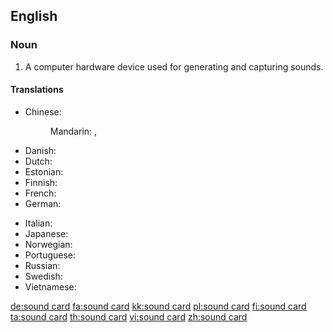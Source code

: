 ==English==

===Noun===
{{en-noun}}

# {{context|computer hardware|lang=en}} A computer hardware device used for generating and capturing sounds.

====Translations====
{{trans-top|A computer hardware device used for generating and capturing sounds}}
* Chinese:
*: Mandarin: {{t+|cmn|聲卡|sc=Hani}}, {{t+|cmn|声卡|tr=shēngkǎ|sc=Hani}}
* Danish: {{t+|da|lydkort}}
* Dutch: {{t|nl|geluidskaart}}
* Estonian: {{t|et|helikaart}}
* Finnish: {{t+|fi|äänikortti}}
* French: {{t|fr|carte son|f}}
* German: {{t+|de|Soundkarte|f}}
{{trans-mid}}
* Italian: {{t|it|scheda audio|f}}
* Japanese: {{t|ja|サウンドカード|tr=saundo kādo|sc=Jpan}}
* Norwegian: {{t|no|lydkort}}
* Portuguese: {{t|pt|placa de som}}
* Russian: {{t|ru|звукова́я ка́рта|f|sc=Cyrl}}
* Swedish: {{t+|sv|ljudkort}}
* Vietnamese: {{t|vi|bo mạch âm thanh}}
{{trans-bottom}}

[[de:sound card]]
[[fa:sound card]]
[[kk:sound card]]
[[pl:sound card]]
[[fi:sound card]]
[[ta:sound card]]
[[th:sound card]]
[[vi:sound card]]
[[zh:sound card]]